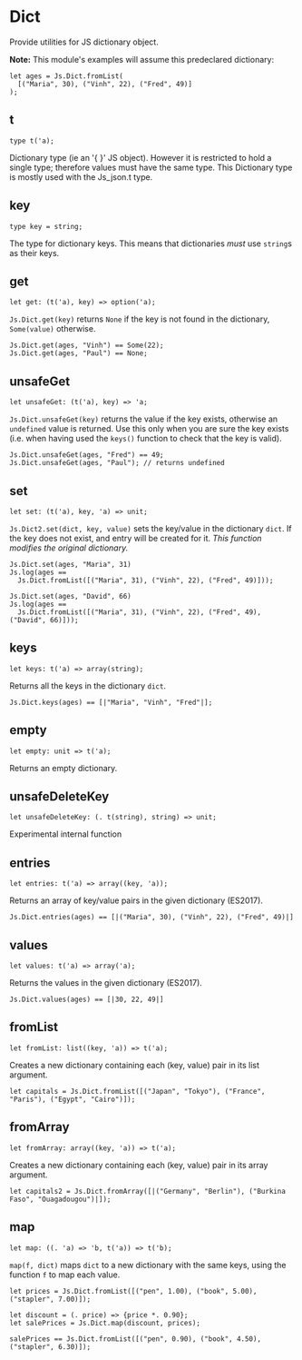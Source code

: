 # Dict

<Intro>

Provide utilities for JS dictionary object. 

**Note:** This module's examples will assume this predeclared dictionary:

```re prelude
let ages = Js.Dict.fromList(
  [("Maria", 30), ("Vinh", 22), ("Fred", 49)]
);
```

</Intro>

## t

```re sig
type t('a);
```

Dictionary type (ie an '{ }' JS object). However it is restricted to hold a single type; therefore values must have the same type.
This Dictionary type is mostly used with the Js_json.t type.

## key

```re sig
type key = string;
```

The type for dictionary keys. This means that dictionaries *must* use `string`s as their keys.

## get

```re sig
let get: (t('a), key) => option('a);
```

`Js.Dict.get(key)` returns `None` if the key is not found in the dictionary, `Some(value)` otherwise.

```re example
Js.Dict.get(ages, "Vinh") == Some(22);
Js.Dict.get(ages, "Paul") == None;
```

## unsafeGet

```re sig
let unsafeGet: (t('a), key) => 'a;
```
`Js.Dict.unsafeGet(key)` returns the value if the key exists, otherwise an `undefined` value is returned. Use this only when you are sure the key exists (i.e. when having used the `keys()` function to check that the key is valid).

```re example 
Js.Dict.unsafeGet(ages, "Fred") == 49;
Js.Dict.unsafeGet(ages, "Paul"); // returns undefined
```

## set

```re sig
let set: (t('a), key, 'a) => unit;
```

`Js.Dict2.set(dict, key, value)` sets the key/value in the dictionary `dict`. If the key does not exist, and entry will be created for it. *This function modifies the original dictionary.*

```re example
Js.Dict.set(ages, "Maria", 31)
Js.log(ages ==
  Js.Dict.fromList([("Maria", 31), ("Vinh", 22), ("Fred", 49)]));

Js.Dict.set(ages, "David", 66)
Js.log(ages ==
  Js.Dict.fromList([("Maria", 31), ("Vinh", 22), ("Fred", 49), ("David", 66)]));
```

## keys

```re sig
let keys: t('a) => array(string);
```

Returns all the keys in the dictionary `dict`.

```re example
Js.Dict.keys(ages) == [|"Maria", "Vinh", "Fred"|];
```

## empty

```re sig
let empty: unit => t('a);
```

Returns an empty dictionary.

## unsafeDeleteKey

```re sig
let unsafeDeleteKey: (. t(string), string) => unit;
```

Experimental internal function

## entries

```re sig
let entries: t('a) => array((key, 'a));
```

Returns an array of key/value pairs in the given dictionary (ES2017).

```re example
Js.Dict.entries(ages) == [|("Maria", 30), ("Vinh", 22), ("Fred", 49)|]
```

## values

```re sig
let values: t('a) => array('a);
```

Returns the values in the given dictionary (ES2017).

```re example
Js.Dict.values(ages) == [|30, 22, 49|]
```

## fromList

```re sig
let fromList: list((key, 'a)) => t('a);
```

Creates a new dictionary containing each (key, value) pair in its list argument.

```re example
let capitals = Js.Dict.fromList([("Japan", "Tokyo"), ("France", "Paris"), ("Egypt", "Cairo")]);
```

## fromArray

```re sig
let fromArray: array((key, 'a)) => t('a);
```

Creates a new dictionary containing each (key, value) pair in its array argument.

```re example
let capitals2 = Js.Dict.fromArray([|("Germany", "Berlin"), ("Burkina Faso", "Ouagadougou")|]);
```

## map

```re sig
let map: ((. 'a) => 'b, t('a)) => t('b);
```

`map(f, dict)` maps `dict` to a new dictionary with the same keys, using the function `f` to map each value.
  
```re example
let prices = Js.Dict.fromList([("pen", 1.00), ("book", 5.00), ("stapler", 7.00)]);

let discount = (. price) => {price *. 0.90};
let salePrices = Js.Dict.map(discount, prices);

salePrices == Js.Dict.fromList([("pen", 0.90), ("book", 4.50), ("stapler", 6.30)]);
```
